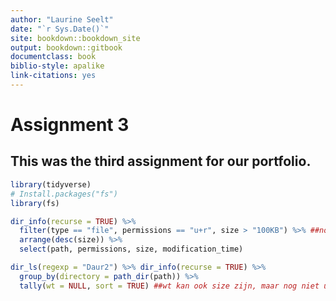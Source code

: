```yaml
---
author: "Laurine Seelt"
date: "`r Sys.Date()`"
site: bookdown::bookdown_site
output: bookdown::gitbook
documentclass: book
biblio-style: apalike
link-citations: yes
---
```


# Assignment 3

## This was the third assignment for our portfolio.

```r
library(tidyverse)
# Install.packages("fs")
library(fs)
```

```r
dir_info(recurse = TRUE) %>%
  filter(type == "file", permissions == "u+r", size > "100KB") %>% ##not sure abt size
  arrange(desc(size)) %>%
  select(path, permissions, size, modification_time)
```

```r
dir_ls(regexp = "Daur2") %>% dir_info(recurse = TRUE) %>%
  group_by(directory = path_dir(path)) %>%
  tally(wt = NULL, sort = TRUE) ##wt kan ook size zijn, maar nog niet uit.
```

